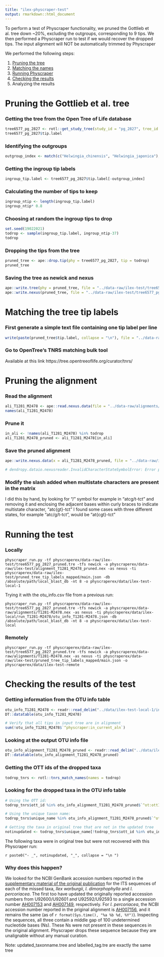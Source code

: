 ```yaml
---
title: "ilex-physcraper-test"
output: rmarkdown::html_document
---
```


To perform a test of Physcraper functionality, we pruned the Gottlieb et al. tree down ~20%, excluding the outgroups, corresponding to 9 tips. We then performed a Physcraper run to test if we would recover the dropped tips.
The input alignment will NOT be automatically trimmed by Physcraper

We performed the following steps:

1. [Pruning the tree](#pruning)
1. [Matching the names](#matching)
1. [Running Physcraper](#running)
1. [Checking the results](#checking)
1. Analyzing the results

# Pruning the Gottlieb et al. tree

### Getting the tree from the Open Tree of Life database

```r
tree6577_pg_2827 <- rotl::get_study_tree(study_id = "pg_2827", tree_id = "tree6577", tip_label = "original_label")
tree6577_pg_2827$tip.label
```

### Identifying the outgroups
```r
outgroup_index <- match(c("Helwingia_chinensis", "Helwingia_japonica"), tree6577_pg_2827$tip.label)
```


### Getting the ingroup tip labels
```r
ingroup_tip.label <- tree6577_pg_2827$tip.label[-outgroup_index]
```


### Calculating the number of tips to keep
```r
ingroup_ntip <- length(ingroup_tip.label)
ingroup_ntip* 0.8
```

### Choosing at random the ingroup tips to drop
```r

set.seed(19022021)
todrop <- sample(ingroup_tip.label, ingroup_ntip-37)
todrop
```

### Dropping the tips from the tree

```r
pruned_tree <- ape::drop.tip(phy = tree6577_pg_2827, tip = todrop)
pruned_tree
```

### Saving the tree as newick and nexus

```r
ape::write.tree(phy = pruned_tree, file = "../data-raw/ilex-test/tree6577_pg_2827_pruned.tre")
ape::write.nexus(pruned_tree, file = "../data-raw/ilex-test/tree6577_pg_2827_pruned.nex")
```

# Matching the tree tip labels

### First generate a simple text file containing one tip label per line

```r

write(paste(pruned_tree$tip.label, collapse = "\n"), file = "../data-raw/ilex-test/pruned_tree_tip_labels.txt")
```

### Go to OpenTree's TNRS matching bulk tool

Available at this link https://tree.opentreeoflife.org/curator/tnrs/



# Pruning the alignment

### Read the alignment

```r
ali_T1281_M2478 <- ape::read.nexus.data(file = "../data-raw/alignments/T1281-M2478.nex")
names(ali_T1281_M2478)
```

### Prune it

```r
in_ali <- !names(ali_T1281_M2478) %in% todrop
ali_T1281_M2478_pruned <- ali_T1281_M2478[in_ali]
```

### Save the pruned alignment

```r
ape::write.nexus.data(x = ali_T1281_M2478_pruned, file = "../data-raw/ilex-test/alignment_T1281_M2478_pruned.nex", interleaved = FALSE)

# dendropy.dataio.nexusreader.InvalidCharacterStateSymbolError: Error parsing data source 'physcraperex/data-raw/ilex-test/alignment_T1281_M2478_pruned.nex' on line 7 at column 33: Unrecognized character state symbol for state alphabet 'DNA' (DnaStateAlphabet) : '/'
```

### Modify the slash added when multistate characters are present in the matrix

I did this by hand, by looking for "/" symbol for example in "atcg/t-tct" and removing it and enclosing the adjacent bases within curly braces to indicate multistate character, "atc{gt}-tct"
I found some cases with three different states, for example "atc/g/t-tct", would be "at{cgt}-tct"

# Running the test

### Locally

```
physcraper_run.py -tf physcraperex/data-raw/ilex-test/tree6577_pg_2827_pruned.tre -tfs newick -a physcraperex/data-raw/ilex-test/alignment_T1281_M2478_pruned.nex -as nexus -ti physcraperex/data-raw/ilex-test/pruned_tree_tip_labels_mapped/main.json -db /absolute/path/local_blast_db -nt 8 -o physcraperex/data/ilex-test-local-1
```
Trying it with the otu_info.csv file from a previous run:

```
physcraper_run.py -tf physcraperex/data-raw/ilex-test/tree6577_pg_2827_pruned.tre -tfs newick -a physcraperex/data-raw/alignments/T1281-M2478.nex -as nexus -ti physcraperex/data/ilex-local/run_T1281-M2478/otu_info_T1281-M2478.json -db /absolute/path/local_blast_db -nt 8 -o physcraperex/data/ilex-test-local
```

### Remotely
```
physcraper_run.py -tf physcraperex/data-raw/ilex-test/tree6577_pg_2827_pruned.tre -tfs newick -a physcraperex/data-raw/alignments/T1281-M2478.nex -as nexus -ti physcraperex/data-raw/ilex-test/pruned_tree_tip_labels_mapped/main.json -o physcraperex/data/ilex-test-remote
```


# Checking the results of the test

### Getting information from the OTU info table

```r
otu_info_T1281_M2478 <- readr::read_delim("../data/ilex-test-local-1/inputs_alignment_T1281_M2478_pruned/otu_info_alignment_T1281_M2478_pruned.csv", "\t", escape_double = FALSE, trim_ws = TRUE)
DT::datatable(otu_info_T1281_M2478)
```

```r
# Verify that all tips in input tree are in alignment
sum(!otu_info_T1281_M2478$`^physcraper:in_current_aln`)
```


### Looking at the output OTU info file

```r

otu_info_alignment_T1281_M2478_pruned <- readr::read_delim("../data/ilex-test-local-1/outputs_alignment_T1281_M2478_pruned/otu_info_alignment_T1281_M2478_pruned.csv", "\t", escape_double = FALSE, trim_ws = TRUE)
DT::datatable(otu_info_alignment_T1281_M2478_pruned)
```

### Getting the OTT ids of the dropped taxa

```r

todrop_tnrs <- rotl::tnrs_match_names(names = todrop)
```

### Looking for the dropped taxa in the OTU info table

```r

# Using the OTT id:
todrop_tnrs$ott_id %in% otu_info_alignment_T1281_M2478_pruned$`^ot:ottId`

# Using the unique taxon name:
todrop_tnrs$unique_name %in% otu_info_alignment_T1281_M2478_pruned$`^ot:ottTaxonName`

# Getting the taxa in original tree that are not in the updated tree
notinupdated <- todrop_tnrs$unique_name[!todrop_tnrs$ott_id %in% otu_info_alignment_T1281_M2478_pruned$`^ot:ottId`]

```
The following taxa were in original tree but were not recovered with this Physcraper run:

`r paste0("- _", notinupdated, "_", collapse = "\n ")`


### Why does this happen?

We looked for the NCBI GenBank accession numbers reported in the [supplementary material of the original publication](https://bsapubs.onlinelibrary.wiley.com/action/downloadSupplement?doi=10.3732%2Fajb.92.2.352&file=ajb20352-sup-0002.pdf) for
the ITS sequences of each of the missed taxa,
_Ilex warburgii_, _I. dimorphophylla_ and _I. percoriacea_. The first too have updated the originally reported accession numbers from U92600/U92601 and U92592/U92593 to a single accession number [AH007153](https://www.ncbi.nlm.nih.gov/nuccore/AH007153.2?expand-gaps=on) and
[AH007149](https://www.ncbi.nlm.nih.gov/nuccore/AH007149), respectively.
For _I. percoriacea_, the NCBI accession number reported in the priginal alignment is [AH007156](https://www.ncbi.nlm.nih.gov/nuccore/AH007156), and it remains the same (as of `r format(Sys.time(), "%a %b %d, %Y")`).
Inspecting the sequences, all three contain a middle gap of 100 undetermined nucleotide bases (Ns). These Ns were not present in these sequences in the original alignment. Physcraper drops these sequence because they are unalignable without any manual curation.









Note: updated_taxonname.tree and labelled_tag.tre are exactly the same tree
